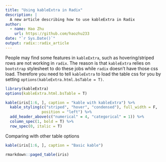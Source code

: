 ```yaml
---
title: "Using kableExtra in Radix"
description: |
  A new article describing how to use kableExtra in Radix
author:
  - name: Hao Zhu
    url: https://github.com/haozhu233
date: "`r Sys.Date()`"
output: radix::radix_article
---
```


People may find some features in `kableExtra`, such as hovering/striped rows are not working in `radix`. The reason is that `kableExtra` relies on `bootstrap` stylesheet to do these jobs while `radix` doesn't have those css load. Therefore you need to tell `kableExtra` to load the table css for you by setting `options(kableExtra.html.bsTable = T)`. 

```r
library(kableExtra)
options(kableExtra.html.bsTable = T)  

kable(iris[1:6, ], caption = "kable with kableExtra") %>%
  kable_styling(c("striped", "hover", "condensed"), full_width = F,
                position = "left") %>%
  add_header_above(c("numerical" = 4, "categorical" = 1)) %>%
  column_spec(1, bold = T) %>%
  row_spec(0, italic = T)
```


Comparing with other table options

```r
kable(iris[1:6, ], caption = "Basic kable")
```

```r
rmarkdown::paged_table(iris)
```